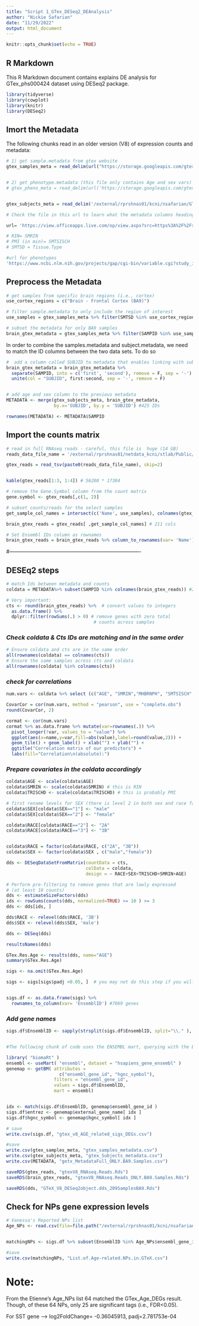 ```yaml
---
title: "Script 1_GTex_DESeq2_DEAnalysis"
author: "Nickie Safarian"
date: "11/29/2022"
output: html_document
---
```


```r
knitr::opts_chunk$set(echo = TRUE)
```

## R Markdown

This R Markdown document contains explains DE analysis for GTex_phs000424 
dataset using DESeq2 package.

```r


library(tidyverse)
library(cowplot)
library(knitr)
library(DESeq2)

```

## Imort the Metadata

The following chunks read in an older version (V8) of expression counts and metadata:

```r

# 1) get sample.metadata from gtex website
gtex_samples_meta = read_delim(url("https://storage.googleapis.com/gtex_analysis_v8/annotations/GTEx_Analysis_v8_Annotations_SampleAttributesDS.txt"), delim = '\t')


# 2) get phenotype.metadata (this file only contains Age and sex vars)
# gtex_pheno_meta = read_delim(url('https://storage.googleapis.com/gtex_analysis_v8/annotations/GTEx_Analysis_v8_Annotations_SubjectPhenotypesDS.txt'), delim = '\t')


gtex_subjects_meta = read_delim('/external/rprshnas01/kcni/nsafarian/GTex_Exp_Analysis/Data/urlDownload/phs000424.v8.pht002742.v8.p2.c1.GTEx_Subject_Phenotypes.GRU.txt.gz', delim = '\t', skip = 10)


```


```r

# Check the file in this url to learn what the metadata columns headings code for:

url= 'https://view.officeapps.live.com/op/view.aspx?src=https%3A%2F%2Fstorage.googleapis.com%2Fgtex_analysis_v8%2Fannotations%2FGTEx_Analysis_v8_Annotations_SampleAttributesDD.xlsx&wdOrigin=BROWSELINK'

# RIN= SMRIN
# PMI (in min)= SMTSISCH
# SMTSD = Tissue.Type 

#url for phenotypes
'https://www.ncbi.nlm.nih.gov/projects/gap/cgi-bin/variable.cgi?study_id=phs000424.v7.p2&phv=169064&phd=3910&pha=&pht=2742&phvf=&phdf=&phaf=&phtf=&dssp=1&consent=&temp=1'
```

## Preprocess the Metadata

```r

# get samples from specific brain regions (i.e., cortex)
use_cortex_regions = c("Brain - Frontal Cortex (BA9)")

# filter sample.metadata to only include the region of interest
use_samples = gtex_samples_meta %>% filter(SMTSD %in% use_cortex_regions) %>% pull(SAMPID) #425 samples are from BA9

# subset the metadata for only BA9 samples
brain_gtex_metadata = gtex_samples_meta %>% filter(SAMPID %in% use_samples) 

```

In order to combine the samples.metadata and subject.metadata, we need to match the ID columns between the two data sets. To do so

```r

#  add a column called SUBJID to metadata that enables linking with subject metadata
brain_gtex_metadata = brain_gtex_metadata %>% 
  separate(SAMPID, into = c('first', 'second'), remove = F, sep = '-') %>% 
  unite(col = "SUBJID", first:second, sep = '-', remove = F) 


# add age and sex column to the previous metadata
METADATA <- merge(gtex_subjects_meta, brain_gtex_metadata, 
                  by.x='SUBJID', by.y = 'SUBJID') #425 IDs

rownames(METADATA) <- METADATA$SAMPID

```

## Import the counts matrix

```r

# read in full RNAseq reads - careful, this file is  huge (14 GB)
reads_data_file_name = '/external/rprshnas01/netdata_kcni/stlab/Public/GTEx/GTEx_Analysis_2017-06-05_v8_RNASeQCv1.1.9_gene_reads.gct'

gtex_reads = read_tsv(paste0(reads_data_file_name), skip=2)


kable(gtex_reads[1:3, 1:4]) # 56200 * 17384 

```


```r

# remove the Gene.Symbol column from the count matrix
gene.symbol <- gtex_reads[,c(1, 2)]

# subset counts/reads for the select samples
get_sample_col_names = intersect(c('Name', use_samples), colnames(gtex_reads))

brain_gtex_reads = gtex_reads[ ,get_sample_col_names] # 211 cols

# Set Ensembl IDs column as rownames
brain_gtex_reads = brain_gtex_reads %>% column_to_rownames(var= 'Name')

```


#----------------------------------------------------------------------------

## DESEq2 steps


```r

# match Ids between metadata and counts
coldata = METADATA%>% subset(SAMPID %in% colnames(brain_gtex_reads)) #209

# Very important:
cts <- round(brain_gtex_reads) %>%  # convert values to integers
  as.data.frame() %>%
  dplyr::filter(rowSums(.) > 0) # remove genes with zero total 
                                 # counts across samples

```

### *Check coldata & Cts IDs are matching and in the same order*

```r

# Ensure coldata and cts are in the same order
all(rownames(coldata) == colnames(cts))
# Ensure the same samples across cts and coldata
all(rownames(coldata) %in% colnames(cts))

```

### *check for correlations*

```r

num.vars <- coldata %>% select (c("AGE", "SMRIN","MHBRNPH", "SMTSISCH",  "TRISCHD")) # Age, RIN, pH, PMI1, PMI2

CovarCor = cor(num.vars, method = "pearson", use = "complete.obs")
round(CovarCor, 2)

```

```r

cormat <- cor(num.vars)
cormat %>% as.data.frame %>% mutate(var=rownames(.)) %>%
  pivot_longer(!var, values_to = "value") %>%
  ggplot(aes(x=name,y=var,fill=abs(value),label=round(value,2))) +
  geom_tile() + geom_label() + xlab("") + ylab("") +
  ggtitle("Correlation matrix of our predictors") +
  labs(fill="Correlation\n(absolute):")


```


### *Prepare covariates in the coldata accordingly*

```r

coldata$AGE <- scale(coldata$AGE)
coldata$SMRIN <- scale(coldata$SMRIN) # this is RIN
coldata$TRISCHD <- scale(coldata$TRISCHD) # this is probably PMI

# first rename levels for SEX (there is level 2 in both sex and race factors, so one has to change before making DESeq2 object)
coldata$SEX[coldata$SEX=="1"] <- "male"
coldata$SEX[coldata$SEX=="2"] <- "female"

coldata$RACE[coldata$RACE=="2"] <- "2A"
coldata$RACE[coldata$RACE=="3"] <- "3B"


coldata$RACE = factor(coldata$RACE, c("2A", "3B"))
coldata$SEX <- factor(coldata$SEX , c("male","female"))


```


```r

dds <- DESeqDataSetFromMatrix(countData = cts, 
                              colData = coldata, 
                              design = ~ RACE+SEX+TRISCHD+SMRIN+AGE)
```

```r

# Perform pre-filtering to remove genes that are lowly expressed 
# (at least 10 counts)
dds <- estimateSizeFactors(dds)
ids <- rowSums(counts(dds, normalized=TRUE) >= 10 ) >= 3 
dds <- dds[ids, ]

```

```r

dds$RACE <- relevel(dds$RACE, '3B')
dds$SEX <- relevel(dds$SEX, 'male')

```

```r

dds <- DESeq(dds)

```

```r

resultsNames(dds) 
```

```r

GTex.Res.Age <- results(dds, name="AGE")
summary(GTex.Res.Age)

```




```r

sigs <- na.omit(GTex.Res.Age) 

sigs <- sigs[sigs$padj <0.05, ]  # you may not do this step if you will check for Age_NPs expression at the end.


sigs.df <- as.data.frame(sigs) %>%
  rownames_to_column(var= 'EnsemblID') #7069 genes

```

### *Add gene names*

```r

sigs.df$EnsemblID <- sapply(strsplit(sigs.df$EnsemblID, split="\\." ), "[", 1 )


#The following chunk of code uses the ENSEMBL mart, querying with the ENSEMBL gene id and requesting the Entrez gene id and HGNC gene symbol.

library( "biomaRt" )
ensembl <- useMart( "ensembl", dataset = "hsapiens_gene_ensembl" )
genemap <- getBM( attributes = 
                    c("ensembl_gene_id", "hgnc_symbol"),
                  filters = "ensembl_gene_id", 
                  values = sigs.df$EnsemblID, 
                  mart = ensembl)


idx <- match(sigs.df$EnsemblID, genemap$ensembl_gene_id )
sigs.df$entrez <- genemap$external_gene_name[ idx ]
sigs.df$hgnc_symbol <- genemap$hgnc_symbol[ idx ]


```


```r
# save
write.csv(sigs.df, "gtex_v8_AGE_related_sigs_DEGs.csv")


```


```r
#save 
write.csv(gtex_samples_meta, "gtex_samples_metadata.csv")
write.csv(gtex_subjects_meta, "gtex_Subjects_metadata.csv")
write.csv(METADATA, "getx_MetadataFull_ONLY.BA9.Samples.csv")

saveRDS(gtex_reads, "gtexV8_RNAseq.Reads.Rds")
saveRDS(brain_gtex_reads, "gtexV8_RNAseq.Reads_ONLY.BA9.Samples.Rds")

saveRDS(dds, "GTeX_V8_DESeq2object.dds_209SamplesBA9.Rds")

```

## Check for NPs gene expression levels

```r

# Vanessa's Reported NPs list
Age_NPs <- read.csv(file=file.path("/external/rprshnas01/kcni/nsafarian/CMC_Exp_Analysis/Neuropeptides/Age_NPs_withEnsemblID.csv")) # 81 NPs


matchingNPs <- sigs.df %>% subset(EnsemblID %in% Age_NPs$ensembl_gene_id)

#save
write.csv(matchingNPs, "List.of.Age-related.NPs.in.GTeX.csv")

```

# Note:
From the Etienne's Age_NPs list 64 matched the GTex_Age_DEGs result. Though, of
these 64 NPs, only 25 are significant tags (i.e., FDR<0.05). 

For SST gene --> log2FoldChange= -0.36045913, padj=2.781753e-04






